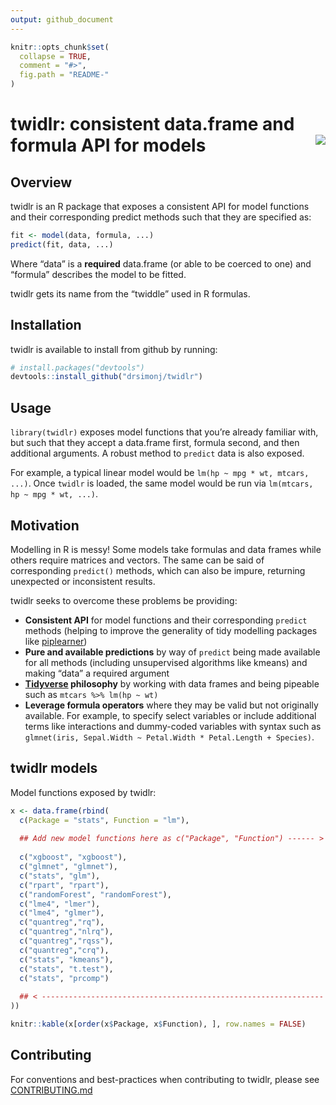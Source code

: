 ```yaml
---
output: github_document
---
```


<!-- README.md is generated from README.Rmd. Please edit that file -->

```r
knitr::opts_chunk$set(
  collapse = TRUE,
  comment = "#>",
  fig.path = "README-"
)
```

# twidlr: consistent data.frame and formula API for models <img src="man/figures/logo.png" align="right" />

## Overview

twidlr is an R package that exposes a consistent API for model functions and their corresponding predict methods such that they are specified as:

```r
fit <- model(data, formula, ...)
predict(fit, data, ...)
```

Where "data" is a **required** data.frame (or able to be coerced to one) and "formula" describes the model to be fitted.

twidlr gets its name from the "twiddle" used in R formulas.

## Installation

twidlr is available to install from github by running:

```r
# install.packages("devtools")
devtools::install_github("drsimonj/twidlr")
```

## Usage

`library(twidlr)` exposes model functions that you're already familiar with, but such that they accept a data.frame first, formula second, and then additional arguments. A robust method to `predict` data is also exposed.

For example, a typical linear model would be `lm(hp ~ mpg * wt, mtcars, ...)`. Once `twidlr` is loaded, the same model would be run via `lm(mtcars, hp ~ mpg * wt, ...)`.

## Motivation

Modelling in R is messy! Some models take formulas and data frames while others require matrices and vectors. The same can be said of corresponding `predict()` methods, which can also be impure, returning unexpected or inconsistent results.

twidlr seeks to overcome these problems be providing:

- **Consistent API** for model functions and their corresponding `predict` methods (helping to improve the generality of tidy modelling packages like [piplearner](https://github.com/drsimonj/pipelearner))
- **Pure and available predictions** by way of `predict` being made available for all methods (including unsupervised algorithms like kmeans) and making "data" a required argument
- **[Tidyverse](http://tidyverse.org/) philosophy** by working with data frames and being pipeable such as `mtcars %>% lm(hp ~ wt)`
- **Leverage formula operators** where they may be valid but not originally available. For example, to specify select variables or include additional terms like interactions and dummy-coded variables with syntax such as `glmnet(iris, Sepal.Width ~ Petal.Width * Petal.Length + Species)`.

## twidlr models

Model functions exposed by twidlr:

```r
x <- data.frame(rbind(
  c(Package = "stats", Function = "lm"),
  
  ## Add new model functions here as c("Package", "Function") ------ >
  
  c("xgboost", "xgboost"),
  c("glmnet", "glmnet"),
  c("stats", "glm"),
  c("rpart", "rpart"),
  c("randomForest", "randomForest"),
  c("lme4", "lmer"),
  c("lme4", "glmer"),
  c("quantreg","rq"),
  c("quantreg","nlrq"),
  c("quantreg","rqss"),
  c("quantreg","crq"),
  c("stats", "kmeans"),
  c("stats", "t.test"),
  c("stats", "prcomp")
  
  ## < ---------------------------------------------------------------
))

knitr::kable(x[order(x$Package, x$Function), ], row.names = FALSE)
```

## Contributing

For conventions and best-practices when contributing to twidlr, please see [CONTRIBUTING.md](https://github.com/drsimonj/twidlr/blob/master/CONTRIBUTING.md)

